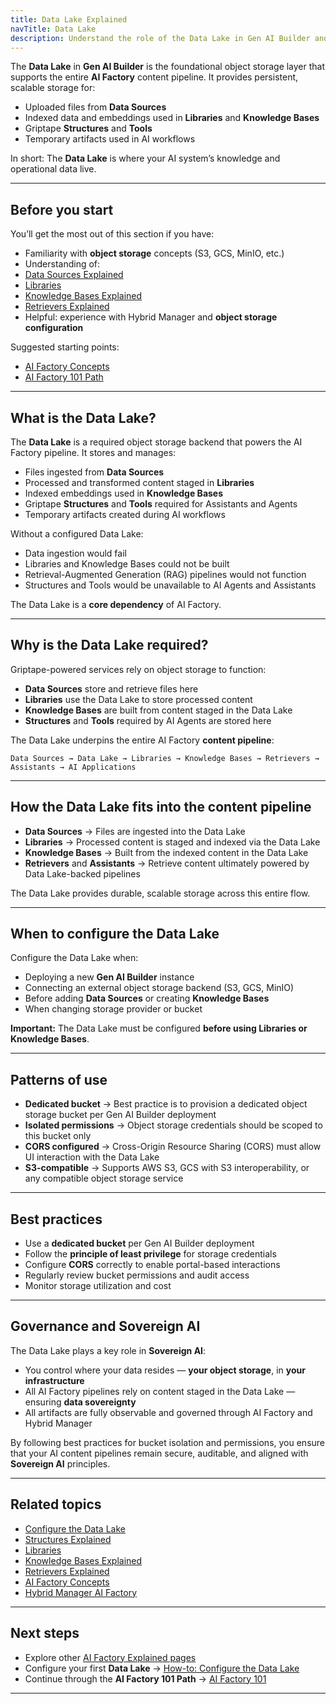 ```yaml
---
title: Data Lake Explained
navTitle: Data Lake
description: Understand the role of the Data Lake in Gen AI Builder and how it supports AI Factory content pipelines.
---
```



The **Data Lake** in **Gen AI Builder** is the foundational object storage layer that supports the entire **AI Factory** content pipeline.
It provides persistent, scalable storage for:

- Uploaded files from **Data Sources**
- Indexed data and embeddings used in **Libraries** and **Knowledge Bases**
- Griptape **Structures** and **Tools**
- Temporary artifacts used in AI workflows

In short:
The **Data Lake** is where your AI system’s knowledge and operational data live.

---

## Before you start

You’ll get the most out of this section if you have:

- Familiarity with **object storage** concepts (S3, GCS, MinIO, etc.)
- Understanding of:
- [Data Sources Explained](structures-explained)
- [Libraries](../../../builder/libraries)
- [Knowledge Bases Explained](knowledge-bases-explained)
- [Retrievers Explained](retrievers-explained)
- Helpful: experience with Hybrid Manager and **object storage configuration**

Suggested starting points:

- [AI Factory Concepts](ai-factory-concepts)
- [AI Factory 101 Path](../paths/101)

---

## What is the Data Lake?

The **Data Lake** is a required object storage backend that powers the AI Factory pipeline.
It stores and manages:

- Files ingested from **Data Sources**
- Processed and transformed content staged in **Libraries**
- Indexed embeddings used in **Knowledge Bases**
- Griptape **Structures** and **Tools** required for Assistants and Agents
- Temporary artifacts created during AI workflows

Without a configured Data Lake:

- Data ingestion would fail
- Libraries and Knowledge Bases could not be built
- Retrieval-Augmented Generation (RAG) pipelines would not function
- Structures and Tools would be unavailable to AI Agents and Assistants

The Data Lake is a **core dependency** of AI Factory.

---

## Why is the Data Lake required?

Griptape-powered services rely on object storage to function:

- **Data Sources** store and retrieve files here
- **Libraries** use the Data Lake to store processed content
- **Knowledge Bases** are built from content staged in the Data Lake
- **Structures** and **Tools** required by AI Agents are stored here

The Data Lake underpins the entire AI Factory **content pipeline**:

```
Data Sources → Data Lake → Libraries → Knowledge Bases → Retrievers → Assistants → AI Applications
```

---

## How the Data Lake fits into the content pipeline

- **Data Sources** → Files are ingested into the Data Lake
- **Libraries** → Processed content is staged and indexed via the Data Lake
- **Knowledge Bases** → Built from the indexed content in the Data Lake
- **Retrievers** and **Assistants** → Retrieve content ultimately powered by Data Lake-backed pipelines

The Data Lake provides durable, scalable storage across this entire flow.

---

## When to configure the Data Lake

Configure the Data Lake when:

- Deploying a new **Gen AI Builder** instance
- Connecting an external object storage backend (S3, GCS, MinIO)
- Before adding **Data Sources** or creating **Knowledge Bases**
- When changing storage provider or bucket

**Important:** The Data Lake must be configured **before using Libraries or Knowledge Bases**.

---

## Patterns of use

- **Dedicated bucket** → Best practice is to provision a dedicated object storage bucket per Gen AI Builder deployment
- **Isolated permissions** → Object storage credentials should be scoped to this bucket only
- **CORS configured** → Cross-Origin Resource Sharing (CORS) must allow UI interaction with the Data Lake
- **S3-compatible** → Supports AWS S3, GCS with S3 interoperability, or any compatible object storage service

---

## Best practices

- Use a **dedicated bucket** per Gen AI Builder deployment
- Follow the **principle of least privilege** for storage credentials
- Configure **CORS** correctly to enable portal-based interactions
- Regularly review bucket permissions and audit access
- Monitor storage utilization and cost

---

## Governance and Sovereign AI

The Data Lake plays a key role in **Sovereign AI**:

- You control where your data resides — **your object storage**, in **your infrastructure**
- All AI Factory pipelines rely on content staged in the Data Lake — ensuring **data sovereignty**
- All artifacts are fully observable and governed through AI Factory and Hybrid Manager

By following best practices for bucket isolation and permissions, you ensure that your AI content pipelines remain secure, auditable, and aligned with **Sovereign AI** principles.

---

## Related topics

- [Configure the Data Lake](/edb-postgres-ai/ai-factory/learn/how-to/gen-ai/configure-datalake)
- [Structures Explained](structures-explained)
- [Libraries](../../../builder/libraries)
- [Knowledge Bases Explained](knowledge-bases-explained)
- [Retrievers Explained](retrievers-explained)
- [AI Factory Concepts](ai-factory-concepts)
- [Hybrid Manager AI Factory](/edb-postgres-ai/hybrid-manager/ai-factory)

---

## Next steps

- Explore other [AI Factory Explained pages](.)
- Configure your first **Data Lake** → [How-to: Configure the Data Lake](/edb-postgres-ai/ai-factory/learn/how-to/gen-ai/configure-datalake)
- Continue through the **AI Factory 101 Path** → [AI Factory 101](../paths/101)

---
